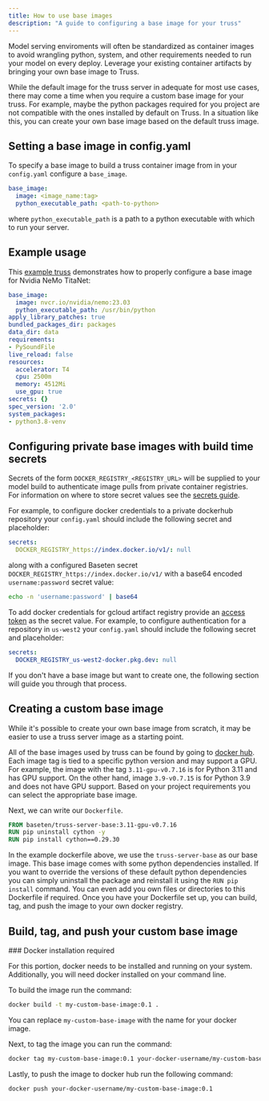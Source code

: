 ```yaml
---
title: How to use base images
description: "A guide to configuring a base image for your truss"
---
```



Model serving enviroments will often be standardized as container images to avoid wrangling python, system, and other requirements needed to run your model on every deploy.
Leverage your existing container artifacts by bringing your own base image to Truss.

While the default image for the truss server in adequate for most use cases, there may come a time when you require a custom base image for your truss.
For example, maybe the python packages required for you project are not compatible with the ones installed by default on Truss.
In a situation like this, you can create your own base image based on the default truss image.

## Setting a base image in config.yaml

To specify a base image to build a truss container image from in your `config.yaml` configure a `base_image`.

```yaml config.yaml
base_image:
  image: <image_name:tag>
  python_executable_path: <path-to-python>
```

where `python_executable_path` is a path to a python executable with which to run your server.

## Example usage

This [example truss](https://github.com/basetenlabs/truss/tree/main/examples/nemo-titanet) demonstrates how to properly configure a base image for Nvidia NeMo TitaNet:

```yaml config.yaml
base_image:
  image: nvcr.io/nvidia/nemo:23.03
  python_executable_path: /usr/bin/python
apply_library_patches: true
bundled_packages_dir: packages
data_dir: data
requirements:
- PySoundFile
live_reload: false
resources:
  accelerator: T4
  cpu: 2500m
  memory: 4512Mi
  use_gpu: true
secrets: {}
spec_version: '2.0'
system_packages:
- python3.8-venv
```

## Configuring private base images with build time secrets

Secrets of the form `DOCKER_REGISTRY_<REGISTRY_URL>` will be supplied to your model build to authenticate image pulls from private container registries.
For information on where to store secret values see the [secrets guide](/guides/secrets#storing-secrets-on-your-remote).

For example, to configure docker credentials to a private dockerhub repository your `config.yaml` should include the following secret and placeholder:

```yaml config.yaml
secrets:
  DOCKER_REGISTRY_https://index.docker.io/v1/: null
```

along with a configured Baseten secret `DOCKER_REGISTRY_https://index.docker.io/v1/` with a base64 encoded `username:password` secret value:

```sh
echo -n 'username:password' | base64
```

To add docker credentials for gcloud artifact registry provide an [access token](https://cloud.google.com/artifact-registry/docs/docker/authentication#token) as the secret value.
For example, to configure authentication for a repository in `us-west2` your `config.yaml` should include the following secret and placeholder:

```yaml config.yaml
secrets:
  DOCKER_REGISTRY_us-west2-docker.pkg.dev: null
```

If you don't have a base image but want to create one, the following section will guide you through that process.

## Creating a custom base image

While it's possible to create your own base image from scratch, it may be easier to use a truss server image as a starting point.

All of the base images used by truss can be found by going to [docker hub](https://hub.docker.com/r/baseten/truss-server-base/tags).
Each image tag is tied to a specific python version and may support a GPU. For example, the image with the tag `3.11-gpu-v0.7.16` is for Python 3.11 and has GPU support.
On the other hand, image `3.9-v0.7.15` is for Python 3.9 and does not have GPU support. Based on your project requirements you can select the appropriate base image.

Next, we can write our `Dockerfile`.

```Dockerfile Dockerfile
FROM baseten/truss-server-base:3.11-gpu-v0.7.16
RUN pip uninstall cython -y
RUN pip install cython==0.29.30
```

In the example dockerfile above, we use the `truss-server-base` as our base image. This base image comes with some python dependencies installed.
If you want to override the versions of these default python dependencies you can simply uninstall the package and reinstall it using the `RUN pip install` command.
You can even add you own files or directories to this Dockerfile if required. Once you have your Dockerfile set up, you can build, tag, and push the image to your own docker registry.


## Build, tag, and push your custom base image

<Tip>
### Docker installation required

For this portion, docker needs to be installed and running on your system. Additionally, you will need docker installed on your command line.

</Tip>

To build the image run the command:

```sh
docker build -t my-custom-base-image:0.1 .
```

You can replace `my-custom-base-image` with the name for your docker image.

Next, to tag the image you can run the command:

```sh
docker tag my-custom-base-image:0.1 your-docker-username/my-custom-base-image:0.1
```

Lastly, to push the image to docker hub run the following command:
```sh
docker push your-docker-username/my-custom-base-image:0.1
```
